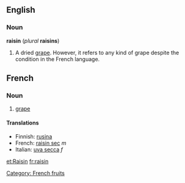 ==English==
===Noun===
'''raisin''' (''plural'' '''raisins''')

#A dried [[grape]].  However, it refers to any kind of grape despite the condition in the French language.

==French==
===Noun===
# [[grape]]
====Translations====
*Finnish: [[rusina]]
*French: [[raisin sec]] ''m''
*Italian: [[uva secca]] ''f''

[[et:Raisin]]
[[fr:raisin]]

[[Category: French fruits]]